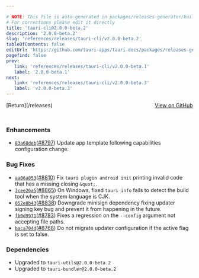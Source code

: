```yaml
---

# NOTE: This file is auto-generated in packages/releases-generator/build.ts
# For corrections please edit it directly
title: 'tauri-cli@2.0.0-beta.2'
description: '2.0.0-beta.2'
slug: 'references/releases/tauri-cli/v2.0.0-beta.2'
tableOfContents: false
editUrl: 'https://github.com/tauri-apps/tauri-docs/packages/releases-generator/build.ts'
pagefind: false
prev:
   link: 'references/releases/tauri-cli/v2.0.0-beta.1'
   label: '2.0.0-beta.1'
next:
   link: 'references/releases/tauri-cli/v2.0.0-beta.3'
   label: 'v2.0.0-beta.3'
---
```


			

<ReleaseSidebar slug="references/releases/tauri-cli"  packageName="tauri-cli" />

<div style="margin-bottom:3rem; display: flex; justify-content: space-between; align-items: center"><span>[Return](/releases)</span><span><a href="https://github.com/tauri-apps/tauri/releases/tag/tauri-cli-v2.0.0-beta.2">View on GitHub</a></span></div>

### Enhancements

- [`83a68deb`](https://www.github.com/tauri-apps/tauri/commit/83a68deb5676d39cd4728d2e140f6b46d5f787ed)([#8797](https://www.github.com/tauri-apps/tauri/pull/8797)) Update app template following capabilities configuration change.

### Bug Fixes

- [`aa06a053`](https://www.github.com/tauri-apps/tauri/commit/aa06a0534cf224038866e0ddd6910ea873b2574d)([#8810](https://www.github.com/tauri-apps/tauri/pull/8810)) Fix `tauri plugin android init` printing invalid code that has a missing closing `&quot;`.
- [`3cee26a5`](https://www.github.com/tauri-apps/tauri/commit/3cee26a58ab44639a12c7816f4096655daa327a4)([#8865](https://www.github.com/tauri-apps/tauri/pull/8865)) On Windows, fixed `tauri info` fails to detect the build tool when the system language is CJK.
- [`052e8b43`](https://www.github.com/tauri-apps/tauri/commit/052e8b4311d9f0f963a2866163be27bfd8f70c60)([#8838](https://www.github.com/tauri-apps/tauri/pull/8838)) Downgrade minisign dependency fixing updater signing key bug and prevent it from happening in the future.
- [`fb0d9971`](https://www.github.com/tauri-apps/tauri/commit/fb0d997117367e3387896bcd0fba004579475c40)([#8783](https://www.github.com/tauri-apps/tauri/pull/8783)) Fixes a regression on the `--config` argument not accepting file paths.
- [`baca704d`](https://www.github.com/tauri-apps/tauri/commit/baca704d4b5fae239fc320d10140f35bd705bfbb)([#8768](https://www.github.com/tauri-apps/tauri/pull/8768)) Do not migrate updater configuration if the active flag is set to false.

### Dependencies

- Upgraded to `tauri-utils@2.0.0-beta.2`
- Upgraded to `tauri-bundler@2.0.0-beta.2`

